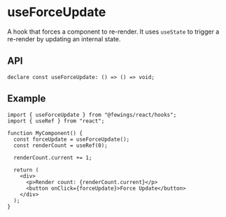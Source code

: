 # useForceUpdate

A hook that forces a component to re-render. It uses `useState` to trigger a re-render by updating an internal state.

## API

```tsx
declare const useForceUpdate: () => () => void;
```

## Example

```tsx
import { useForceUpdate } from "@fewings/react/hooks";
import { useRef } from "react";

function MyComponent() {
  const forceUpdate = useForceUpdate();
  const renderCount = useRef(0);

  renderCount.current += 1;

  return (
    <div>
      <p>Render count: {renderCount.current}</p>
      <button onClick={forceUpdate}>Force Update</button>
    </div>
  );
}
```
